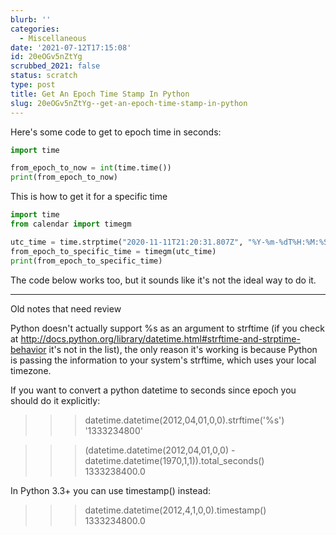 ```yaml
---
blurb: ''
categories:
  - Miscellaneous
date: '2021-07-12T17:15:08'
id: 20eOGv5nZtYg
scrubbed_2021: false
status: scratch
type: post
title: Get An Epoch Time Stamp In Python
slug: 20eOGv5nZtYg--get-an-epoch-time-stamp-in-python
---
```


Here's some code to get to epoch time in seconds:


```python
import time

from_epoch_to_now = int(time.time())
print(from_epoch_to_now)
```

This is how to get it for a specific time

```python
import time
from calendar import timegm

utc_time = time.strptime("2020-11-11T21:20:31.807Z", "%Y-%m-%dT%H:%M:%S.%fZ")
from_epoch_to_specific_time = timegm(utc_time)
print(from_epoch_to_specific_time)
```




The code below works too, but it sounds like it's not the ideal way to do it. 

---

Old notes that need review

Python doesn't actually support %s as an argument to strftime (if you check at http://docs.python.org/library/datetime.html#strftime-and-strptime-behavior it's not in the list), the only reason it's working is because Python is passing the information to your system's strftime, which uses your local timezone.

If you want to convert a python datetime to seconds since epoch you should do it explicitly:

>>> datetime.datetime(2012,04,01,0,0).strftime('%s')
'1333234800'

>>> (datetime.datetime(2012,04,01,0,0) - datetime.datetime(1970,1,1)).total_seconds()
1333238400.0

In Python 3.3+ you can use timestamp() instead:

>>> datetime.datetime(2012,4,1,0,0).timestamp()
1333234800.0
